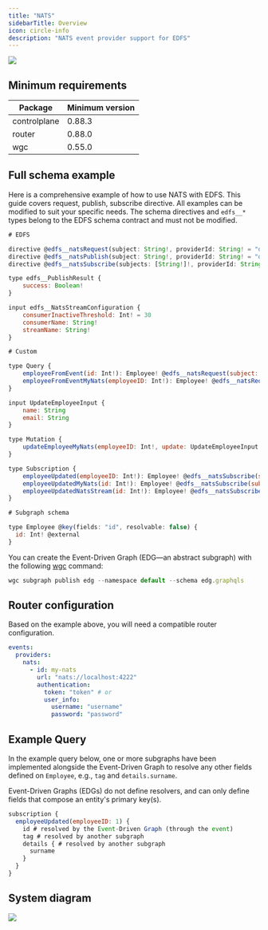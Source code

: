 ```yaml
---
title: "NATS"
sidebarTitle: Overview
icon: circle-info
description: "NATS event provider support for EDFS"
---
```


<Frame caption="NATS with EDFS">
  <img src="/images/router/event-driven-federated-subscriptions-edfs/image-1.png" />
</Frame>

## Minimum requirements

| Package      | Minimum version |
| ------------ | --------------- |
| controlplane | 0.88.3          |
| router       | 0.88.0          |
| wgc          | 0.55.0          |

## Full schema example

Here is a comprehensive example of how to use NATS with EDFS. This guide covers request, publish, subscribe directive. All examples can be modified to suit your specific needs. The schema directives and `edfs__*` types belong to the EDFS schema contract and must not be modified.

```js
# EDFS

directive @edfs__natsRequest(subject: String!, providerId: String! = "default") on FIELD_DEFINITION
directive @edfs__natsPublish(subject: String!, providerId: String! = "default") on FIELD_DEFINITION
directive @edfs__natsSubscribe(subjects: [String!]!, providerId: String! = "default", streamConfiguration: edfs__NatsStreamConfiguration) on FIELD_DEFINITION

type edfs__PublishResult {
    success: Boolean!
}

input edfs__NatsStreamConfiguration {
    consumerInactiveThreshold: Int! = 30
    consumerName: String!
    streamName: String!
}

# Custom

type Query {
    employeeFromEvent(id: Int!): Employee! @edfs__natsRequest(subject: "getEmployee.{{ args.id }}", providerId: "my-nats")
    employeeFromEventMyNats(employeeID: Int!): Employee! @edfs__natsRequest(subject: "getEmployeeMyNats.{{ args.employeeID }}", providerId: "my-nats")
}

input UpdateEmployeeInput {
    name: String
    email: String
}

type Mutation {
    updateEmployeeMyNats(employeeID: Int!, update: UpdateEmployeeInput!): edfs__PublishResult! @edfs__natsPublish(subject: "employeeUpdatedMyNats.{{ args.employeeID }}", providerId: "my-nats")
}

type Subscription {
    employeeUpdated(employeeID: Int!): Employee! @edfs__natsSubscribe(subjects: ["employeeUpdated.{{ args.employeeID }}"])
    employeeUpdatedMyNats(id: Int!): Employee! @edfs__natsSubscribe(subjects: ["employeeUpdatedMyNats.{{ args.id }}", "employeeUpdatedMyNatsTwo.{{ args.id }}"], providerId: "my-nats")
    employeeUpdatedNatsStream(id: Int!): Employee! @edfs__natsSubscribe(subjects: ["employeeUpdated.{{ args.id }}"], streamConfiguration: { consumerName: "consumerName", streamName: "streamName"}, providerId: "my-nats")
}

# Subgraph schema

type Employee @key(fields: "id", resolvable: false) {
  id: Int! @external
}
```

You can create the Event-Driven Graph (EDG—an abstract subgraph) with the following [wgc](/cli/intro) command:

```js
wgc subgraph publish edg --namespace default --schema edg.graphqls
```

## Router configuration

Based on the example above, you will need a compatible router configuration.

```yaml config.yaml
events:
  providers:
    nats:
      - id: my-nats
        url: "nats://localhost:4222"
        authentication:
          token: "token" # or
          user_info:
            username: "username"
            password: "password"
```

## Example Query

In the example query below, one or more subgraphs have been implemented alongside the Event-Driven Graph to resolve any other fields defined on `Employee`, e.g., `tag` and `details.surname`.

Event-Driven Graphs (EDGs) do not define resolvers, and can only define fields that compose an entity's primary key(s).

```js
subscription {
  employeeUpdated(employeeID: 1) {
    id # resolved by the Event-Driven Graph (through the event)
    tag # resolved by another subgraph
    details { # resolved by another subgraph
      surname
    }
  }
}
```

## System diagram

<Frame>
  <img src="/images/router/event-driven-federated-subscriptions-edfs/image-2.png" />
</Frame>

